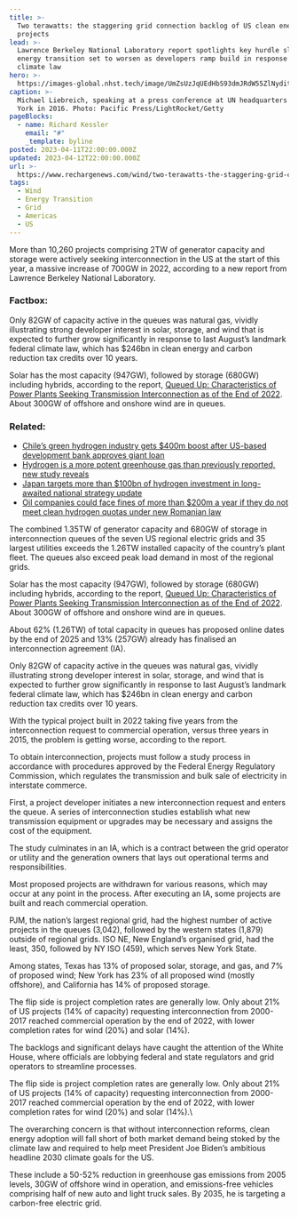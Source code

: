 ```yaml
---
title: >-
  Two terawatts: the staggering grid connection backlog of US clean energy
  projects
lead: >-
  Lawrence Berkeley National Laboratory report spotlights key hurdle slowing US
  energy transition set to worsen as developers ramp build in response to
  climate law
hero: >-
  https://images-global.nhst.tech/image/UmZsUzJqUEdHbS93dmJRdW55ZlNyditXdXNLaHQxNERRM255czk3cEpkYz0=/nhst/binary/940244e0ff46827b92aa10058cbe4c5f
caption: >-
  Michael Liebreich, speaking at a press conference at UN headquarters in New
  York in 2016. Photo: Pacific Press/LightRocket/Getty
pageBlocks:
  - name: Richard Kessler
    email: "#"
    _template: byline
posted: 2023-04-11T22:00:00.000Z
updated: 2023-04-12T22:00:00.000Z
url: >-
  https://www.rechargenews.com/wind/two-terawatts-the-staggering-grid-connection-backlog-of-us-clean-energy-projects/2-1-1433302
tags:
  - Wind
  - Energy Transition
  - Grid
  - Americas
  - US
---
```


More than 10,260 projects comprising 2TW of generator capacity and storage were actively seeking interconnection in the US at the start of this year, a massive increase of 700GW in 2022, according to a new report from Lawrence Berkeley National Laboratory.

<div class="factbox">
  <h3>Factbox:</h3>
  <p>
    Only 82GW of capacity active in the queues was natural gas, vividly
    illustrating strong developer interest in solar, storage, and wind that is
    expected to further grow significantly in response to last August’s landmark
    federal climate law, which has $246bn in clean energy and carbon reduction
    tax credits over 10 years.
  </p>
</div>

Solar has the most capacity (947GW), followed by storage (680GW) including hybrids, according to the report, [Queued Up: Characteristics of Power Plants Seeking Transmission Interconnection as of the End of 2022](https://emp.lbl.gov/sites/default/files/queued_up_2022_04-06-2023.pdf). About 300GW of offshore and onshore wind are in queues.

<div class="read-more">
  <h3>Related:</h3>
  <ul>
    <li>
      <a href="#">
        Chile’s green hydrogen industry gets $400m boost after US-based
        development bank approves giant loan
      </a>
    </li>
    <li>
      <a href="#">
        Hydrogen is a more potent greenhouse gas than previously reported, new
        study reveals
      </a>
    </li>
    <li>
      <a href="#">
        Japan targets more than $100bn of hydrogen investment in long-awaited
        national strategy update
      </a>
    </li>
    <li>
      <a href="#">
        Oil companies could face fines of more than $200m a year if they do not
        meet clean hydrogen quotas under new Romanian law
      </a>
    </li>
  </ul>
</div>

The combined 1.35TW of generator capacity and 680GW of storage in interconnection queues of the seven US regional electric grids and 35 largest utilities exceeds the 1.26TW installed capacity of the country’s plant fleet. The queues also exceed peak load demand in most of the regional grids.

Solar has the most capacity (947GW), followed by storage (680GW) including hybrids, according to the report, [Queued Up: Characteristics of Power Plants Seeking Transmission Interconnection as of the End of 2022](https://emp.lbl.gov/sites/default/files/queued_up_2022_04-06-2023.pdf). About 300GW of offshore and onshore wind are in queues.

About 62% (1.26TW) of total capacity in queues has proposed online dates by the end of 2025 and 13% (257GW) already has finalised an interconnection agreement (IA).

Only 82GW of capacity active in the queues was natural gas, vividly illustrating strong developer interest in solar, storage, and wind that is expected to further grow significantly in response to last August’s landmark federal climate law, which has $246bn in clean energy and carbon reduction tax credits over 10 years.

With the typical project built in 2022 taking five years from the interconnection request to commercial operation, versus three years in 2015, the problem is getting worse, according to the report.

To obtain interconnection, projects must follow a study process in accordance with procedures approved by the Federal Energy Regulatory Commission, which regulates the transmission and bulk sale of electricity in interstate commerce.

First, a project developer initiates a new interconnection request and enters the queue. A series of interconnection studies establish what new transmission equipment or upgrades may be necessary and assigns the cost of the equipment.

The study culminates in an IA, which is a contract between the grid operator or utility and the generation owners that lays out operational terms and responsibilities.

Most proposed projects are withdrawn for various reasons, which may occur at any point in the process. After executing an IA, some projects are built and reach commercial operation.

PJM, the nation’s largest regional grid, had the highest number of active projects in the queues (3,042), followed by the western states (1,879) outside of regional grids. ISO NE, New England’s organised grid, had the least, 350, followed by NY ISO (459), which serves New York State.

Among states, Texas has 13% of proposed solar, storage, and gas, and 7% of proposed wind; New York has 23% of all proposed wind (mostly offshore), and California has 14% of proposed storage.

The flip side is project completion rates are generally low. Only about 21% of US projects (14% of capacity) requesting interconnection from 2000-2017 reached commercial operation by the end of 2022, with lower completion rates for wind (20%) and solar (14%).

The backlogs and significant delays have caught the attention of the White House, where officials are lobbying federal and state regulators and grid operators to streamline processes.

The flip side is project completion rates are generally low. Only about 21% of US projects (14% of capacity) requesting interconnection from 2000-2017 reached commercial operation by the end of 2022, with lower completion rates for wind (20%) and solar (14%).\\

The overarching concern is that without interconnection reforms, clean energy adoption will fall short of both market demand being stoked by the climate law and required to help meet President Joe Biden’s ambitious headline 2030 climate goals for the US.

These include a 50-52% reduction in greenhouse gas emissions from 2005 levels, 30GW of offshore wind in operation, and emissions-free vehicles comprising half of new auto and light truck sales. By 2035, he is targeting a carbon-free electric grid.
